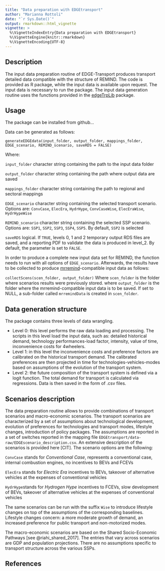 ```yaml
---
title: "Data preparation with EDGEtransport"
author: "Marianna Rottoli"
date: "`r Sys.Date()`"
output: rmarkdown::html_vignette
vignette: >
  %\VignetteIndexEntry{Data preparation with EDGEtransport}
  %\VignetteEngine{knitr::rmarkdown}
  %\VignetteEncoding{UTF-8}
---
```


## Description

The input data preparation routine of EDGE-Transport produces transport detailed data compatible with the structure of REMIND. The code is provided as R package, while the input data is available upon request. The input data is necessary to run the package. The input data generation routine uses the functions provided in the [edgeTrpLib](https://github.com/pik-piam/edgeTrpLib) package.

## Usage

The package can be installed from github...

Data can be generated as follows:

`
generateEDGEdata(input_folder, output_folder, mappings_folder, EDGE_scenario, REMIND_scenario, saveRDS = FALSE)
`

Where:

`input_folder` character string containing the path to the input data folder

`output_folder` character string containing the path where output data are saved

`mappings_folder` character string containing the path to regional and sectoral mappings

`EDGE_scenario` character string containing the selected transport scenario. Options are: `ConvCase`, `ElecEra`, `HydrHype`, `ConvCaseWise`, `ElecEraWise`, `HydrHypeWise`

`REMIND_scenario` character string containing the selected SSP scenario. Options are: `SSP1`, `SSP2`, `SSP3`, `SSP4`, `SSP5`. By default, `SSP2` is selected

`saveRDS` logical. If `TRUE`, levels 0, 1 and 2 temporary output RDS files are saved, and a reporting PDF to validate the data is produced in level_2. By default, the parameter is set to `FALSE`.

In order to produce a complete new input data set for REMIND, the function needs to run with all options of `EDGE_scenario`. Afterwards, the results have to be collected to produce [mrremind](https://github.com/pik-piam/mrremind)-compatible input data as follows:

`
collectScens(scen_folder, output_folder)
`
Where `scen_folder` is the folder where scenarios results were previously stored.
where `output_folder` is the folder where the mrremind-compatible input data is to be saved. If set to NULL, a sub-folder called `mrremindData` is created in `scen_folder`.

## Data generation structure

The package contains three levels of data wrangling.

* Level 0: this level performs the raw data loading and processing. The scripts in this level load the input data, such as: detailed historical demand, technology performances-load factor, intensity, value of time, inconvenience costs for 4wheelers.
* Level 1: in this level the inconvenience costs and preference factors are calibrated on the historical transport demand. The calibrated preferences are then projected in time for technologies-vehicles-modes based on assumptions of the evolution of the transport system.
* Level 2: the future composition of the transport system is defined via a logit function. The total demand for transport is calculated via regressions. Data is then saved in the form of .csv files.

## Scenarios description

The data preparation routine allows to provide combinations of transport scenarios and macro-economic scenarios. The transport scenarios are characterized by a set of assumptions about technological development, evolution of preferences for technologies and transport modes, lifestyle changes, introduction of policy packages. The assumptions are reported in a set of switches reported in the mapping file `EDGEtransport/data-raw/EDGEscenario_description.csv`. An extensive description of the scenarios is provided here [CIT]. The scenario options are the following:

`ConvCase` stands for *Conventional Case*, represents a conventional case, internal combustion engines, no incentives to BEVs and FCEVs

`ElecEra` stands for *Electric Era* incentives to BEVs, takeover of alternative vehicles at the expenses of conventional vehicles

`HydrHype`stands for *Hydrogen Hype* incentives to FCEVs, slow development of BEVs, takeover of alternative vehicles at the expenses of conventional vehicles

The same scenarios can be run with the suffix `Wise` to introduce lifestyle changes on top of the assumptions of the corresponding baselines. Lifestyle changes concern: a more moderate growth of demand, an increased preference for public transport and non-motorized modes.

The macro-economic scenarios are based on the Shared Socio-Economic Pathways [see @riahi_shared_2017]. The entries that vary across scenarios are GDP and population projections. There are no assumptions specific to transport structure across the various SSPs.

## References
